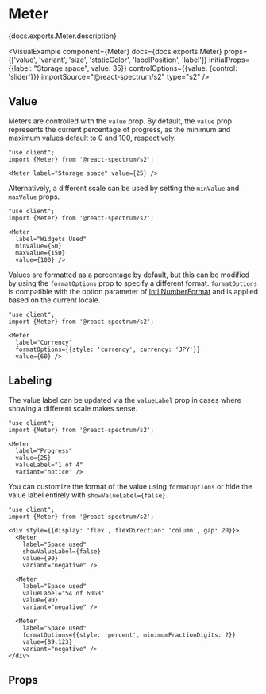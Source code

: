 

# Meter

<PageDescription>{docs.exports.Meter.description}</PageDescription>

<VisualExample
  component={Meter}
  docs={docs.exports.Meter}
  props={['value', 'variant', 'size', 'staticColor', 'labelPosition', 'label']}
  initialProps={{label: "Storage space", value: 35}}
  controlOptions={{value: {control: 'slider'}}}
  importSource="@react-spectrum/s2"
  type="s2" />

## Value

Meters are controlled with the `value` prop. By default, the `value` prop represents the current percentage of progress, as the minimum and maximum values default to 0 and 100, respectively.

```tsx render expanded
"use client";
import {Meter} from '@react-spectrum/s2';

<Meter label="Storage space" value={25} />
```

Alternatively, a different scale can be used by setting the `minValue` and `maxValue` props.

```tsx render hideImports
"use client";
import {Meter} from '@react-spectrum/s2';

<Meter
  label="Widgets Used"
  minValue={50}
  maxValue={150}
  value={100} />
```

Values are formatted as a percentage by default, but this can be modified by using the `formatOptions` prop to specify a different format. `formatOptions` is compatible with the option parameter of [Intl.NumberFormat](https://developer.mozilla.org/en-US/docs/Web/JavaScript/Reference/Global_Objects/NumberFormat) and is applied based on the current locale.

```tsx render hideImports
"use client";
import {Meter} from '@react-spectrum/s2';

<Meter
  label="Currency"
  formatOptions={{style: 'currency', currency: 'JPY'}}
  value={60} />
```

## Labeling

The value label can be updated via the `valueLabel` prop in cases where showing a different scale makes sense.

```tsx render hideImports
"use client";
import {Meter} from '@react-spectrum/s2';

<Meter 
  label="Progress" 
  value={25} 
  valueLabel="1 of 4" 
  variant="notice" />
```

You can customize the format of the value using `formatOptions` or hide the value label entirely with `showValueLabel={false}`.

```tsx render hideImports
"use client";
import {Meter} from '@react-spectrum/s2';

<div style={{display: 'flex', flexDirection: 'column', gap: 20}}>
  <Meter
    label="Space used"
    showValueLabel={false}
    value={90}
    variant="negative" />

  <Meter
    label="Space used"
    valueLabel="54 of 60GB"
    value={90} 
    variant="negative" />

  <Meter
    label="Space used"
    formatOptions={{style: 'percent', minimumFractionDigits: 2}}
    value={89.123}
    variant="negative" />
</div>
```

## Props

<PropTable component={docs.exports.Meter} links={docs.links} />
